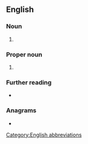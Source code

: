 {{also|ani|Ani|aní|äni|Äni|anı|-ani}}
==English==

===Noun===
{{en-noun|-}}

# {{lb|en|US|telephony}} {{initialism of|en|[[automatic]] [[number]] [[identification]]}}

===Proper noun===
{{en-proper noun}}

# {{initialism of|en|Andaman and Nicobar Islands}}

===Further reading===
* {{pedia|automatic number identification}}

===Anagrams===
* {{anagrams|en|a=ain|-ian|Ain|INA|Ian|Ina|NIA|Nia|ain'|nai}}

[[Category:English abbreviations]]